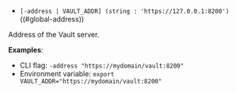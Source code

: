 - `[-address | VAULT_ADDR] (string : 'https://127.0.0.1:8200')` ((#global-address))

Address of the Vault server.

**Examples**:

- CLI flag: `-address "https://mydomain/vault:8200"`
- Environment variable: `export VAULT_ADDR="https://mydomain/vault:8200"`

